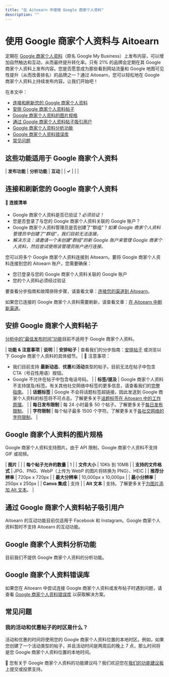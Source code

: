 ```yaml
---
title: "在 Aitoearn 中使用 Google 商家个人资料"
description: ""
---
```


# 使用 Google 商家个人资料与 Aitoearn

定期在 [Google 商家个人资料](https://aitoearn.com/google-business-个人资料)（原名 Google My Business）上发布内容，可以增加自然触达和互动，从而最终提升转化率。只有 21% 的品牌会定期在其 Google 商家个人资料上发布内容。您是否愿意成为那些看到网站流量和 Google 地图可见性提升（从而改善排名）的品牌之一？通过 Aitoearn，您可以轻松地在 Google 商家个人资料上持续发布内容。让我们开始吧！

在本文中：
- [连接和刷新您的 Google 商家个人资料](#01H85TJYNSGGQWBYQA6YDR24F0)
- [安排 Google 商家个人资料帖子](#01H85TJYNSEZGDDX8DHJP4BAVJ)
- [Google 商家个人资料的图片规格](#01H85TJYNSH5M13KP58PGVSJY3)
- [通过 Google 商家个人资料帖子吸引用户](#h_01H7JKXN8DH37DZAFKAC1ZGY0X)
- [Google 商家个人资料分析功能](#h_01H907BAEG3KEG4C3FTQHE24PG)
- [Google 商家个人资料错误库](#01H8HDDF73RDSVXXSR2QB755F1)
- [常见问题](#FAQ--M9CM)

## 这些功能适用于 Google 商家个人资料

| **发布功能** | **分析功能** | **互动** |
| **✓** | | |

## 连接和刷新您的 Google 商家个人资料

#### 📝 连接清单
- Google 商家个人资料是否已验证？*必须验证！*
- 您是否登录了与您的 Google 商家个人资料关联的 Google 账户？
- Google 商家个人资料管理员是否创建了“群组”？*如果 Google 商家个人资料管理员中创建了“群组”，我们目前无法连接。*
- *解决方法：请邀请一个未创建“群组”的新 Google 账户来管理 Google 商家个人资料，然后尝试使用该管理员账户进行连接。*

您可以将多个 Google 商家个人资料连接到 Aitoearn。要将 Google 商家个人资料连接到您的 Aitoearn 账户，您需要确保：
- 您已登录与您的 Google 商家个人资料关联的 Google 账户
- 您的个人资料必须经过验证

要查看分步指南和故障排除步骤，请查看文章：[连接您的渠道到 Aitoearn](https://aitoearn.帮助scoutdocs.com/article/564-连接ing-您的-channels-到-aitoearn)。

如果您已连接的 Google 商家个人资料需要刷新，请查看文章：[在 Aitoearn 中刷新渠道](https://aitoearn.帮助scoutdocs.com/article/573-refreshing-a-channel-在-aitoearn)。

## 安排 Google 商家个人资料帖子

[分析中的“最佳发布时间”功能](https://支持.aitoearn.com//支持.aitoearn.com/article/530-ans我们ring-questions-about-您的-social-media-strategy#h_bebabca3-cdb3-44e8-b6e4-8692da9bdb6c)目前不适用于 Google 商家个人资料。

| **功能 & 注意事项** | **说明** |
| **安排帖子** | 查看我们的分步指南：[安排帖子](https://aitoearn.帮助scoutdocs.com/article/642-scheduling-帖子) 或浏览以下 Google 商家个人资料的具体细节。 |
📝 注意事项：
- 我们目前支持 **最新动态**、**优惠**和**活动**类型的帖子。目前无法在帖子中包含 CTA（号召性用语）按钮。
- Google 不允许在帖子中包含电话号码。 |
| **标签/提及** | Google 商家个人资料不支持提及/标签。有关其他社交网络中标签的更多信息，请查看我们的[完整指南](https://aitoearn.帮助scoutdocs.com/article/587-添加ing-mentions-tags-在-帖子)。 |
| **话题标签** | Google 不会将话题标签超链接，因此发送到 Google 商家个人资料的标签将不可点击。了解更多关于[话题标签在 Aitoearn 中的工作原理](https://aitoearn.帮助scoutdocs.com/article/586-how-hashtags-work-在-aitoearn)。 |
| **每日发布限制** | 每 24 小时最多 50 个帖子。了解更多关于[每日发布限制](https://aitoearn.帮助scoutdocs.com/article/646-每日-posting-limits)。 |
| **字符限制** | 每个帖子最多 1500 个字符。了解更多关于[各社交网络的字符限制](https://aitoearn.帮助scoutdocs.com/article/588-character-limits-用于-each-social-network)。 |

## Google 商家个人资料的图片规格

Google 商家个人资料支持图片。由于 API 限制，Google 商家个人资料不支持 GIF 或视频。

| **图片** | |
| **每个帖子允许的数量** | 1 |
| **文件大小** | 10Kb 到 10MB |
| **支持的文件格式** | JPG、PNG、WebP（上传为 WebP 的图片将转换为 PNG）、HEIC |
| **推荐分辨率** | 720px x 720px |
| **最大分辨率** | 10,000px x 10,000px |
| **最小分辨率** | 250px x 250px |
| **Canva 集成** | 支持 |
| **Alt 文本** | 支持。了解更多关于[为图片添加 Alt 文本](https://aitoearn.帮助scoutdocs.com/article/618-添加ing-alt-text-到-您的-图片s)。 |

## 通过 Google 商家个人资料帖子吸引用户

Aitoearn 的互动功能目前仅适用于 Facebook 和 Instagram。Google 商家个人资料暂时不支持 Aitoearn 的互动功能。

## Google 商家个人资料分析功能

目前我们不提供 Google 商家个人资料的分析功能。

## Google 商家个人资料错误库

如果您在 Aitoearn 中尝试连接 Google 商家个人资料或发布帖子时遇到问题，请查看 [Google 商家个人资料错误库](https://支持.aitoearn.com//支持.aitoearn.com/article/849-google-business-个人资料-错误-library) 以获取解决方案。

## 常见问题

### 我的活动和优惠帖子的时区是什么？

活动和优惠的时间将使用您的 Google 商家个人资料位置的本地时区。例如，如果您创建了一个活动类型的帖子，并且活动时间是两周后的晚上 7 点，那么时间将是您 Google 商家个人资料位置的本地时间。

📝 您有关于 Google 商家个人资料的功能建议吗？我们欢迎您在[我们的功能建议板](https://suggestions.aitoearn.com/)上提交或投票支持。
